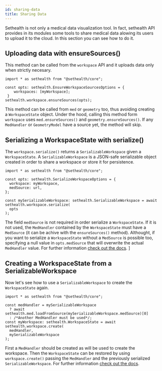 ```yaml
---
id: sharing-data
title: Sharing Data
---
```


Sethealth is not only a medical data visualization tool. In fact, sethealth API provides in its modules some tools to
share medical data alowing its users to upload it to the cloud. In this section you can see how to do it.

## Uploading data with ensureSources()

This method can be called from the `workspace` API and it uploads data only when strictly necesary.

```tsx
import * as sethealth from "@sethealth/core";

const opts: sethealth.EnsureWorkspaceSourcesOptions = {
    workspaces: [myWorkspace];
 }
sethealth.workspace.ensureSources(opts);
```

This method can be called from `med` or `geometry` too, thus avoiding creating a `WorkspaceState` object.
Under the hood, calling this method form `workspace` uses `med.ensureSources()` and `geometry.ensureSources()`.
If any `MedHandler` or `GeometryModel` have a source yet, the method will skip.

## Serializing a WorkspaceState with serialize()

The `workspace.serialize()` returns a `SerializableWorkspace` given a `WorkspaceState`. A `SerializableWorkspace` is a
JSON-safe serializable object created in order to share a workspace or store it for persistence.

```tsx
import * as sethealth from "@sethealth/core";

const opts: sethealth.SerializeWorkspaceOptions = {
  workspace: myWorkspace,
  medSource: url,
};

const mySerializableWorkspace: sethealth.SerializableWorkspace = await sethealth.workspace.serialize(
  opts
);
```

The field `medSource` is not required in order serialize a `WorkspaceState`. If it is not used, the `MedHandler` contained by the
`WorkspaceState` must have a `MedSource` (it can be achive with the `ensureSources()` method). Althought, if you want to serialize
a `WorkspaceState` without a `MedSource` is possible too, specifying a null value in `opts.medSource` that will overwrite the actual
`MedHandler` value. For further information [check out the docs](../modules/workspace).
]

## Creating a WorkspaceState from a SerializableWorkspace

Now let's see how to use a `SerializableWorkspace` to create the `WorkspaceState` again.

```tsx
import * as sethealth from "@sethealth/core";

const medHandler = mySerializableWorkspace
  ? await sethealth.med.loadFromSource(mySerializableWorkspace.medSource)[0]
  : /*Another MedHandler must be used*/;
const myWorkspace: sethealth.WorkspaceState = await sethealth.workspace.create(
  medHandler,
  mySerializableWorkspace
);
```

First a `MedHandler` should be created as will be used to create the workspace. Then the `WorkspaceState` can be restored by using `workspace.create()`
passing the `MedHandler` and the previously serialized `SerializableWorkspace`. For further information [check out the docs](../modules/workspace).
